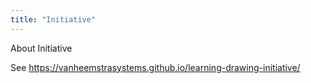 ```yaml
---
title: "Initiative"
---
```


About Initiative

See <https://vanheemstrasystems.github.io/learning-drawing-initiative/>
